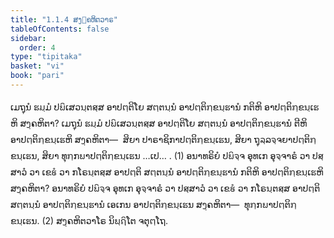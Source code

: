 ```yaml
---
title: "1.1.4 ສງ຺ຄຫິຕວາຣ"
tableOfContents: false
sidebar:
  order: 4
type: "tipitaka"
basket: "vi"
book: "pari"
---
```



<DynamicBreadcrumb />

<Division number="183" book="pari">

<Paragraph number="576" book="pari">
ເມຖຸນໍ ຘມ຺ມໍ ປຏິເສວນ຺ຕສ຺ສ ອາປຕ຺ຕິໂຍ ສຕ຺ຕນ຺ນໍ ອາປຕ຺ຕິກ຺ຂນ຺ຘານໍ ກຕິຫິ ອາປຕ຺ຕິກ຺ຂນ຺ເຘຫິ ສງ຺ຄຫິຕາ? ເມຖຸນໍ ຘມ຺ມໍ ປຏິເສວນ຺ຕສ຺ສ ອາປຕ຺ຕິໂຍ ສຕ຺ຕນ຺ນໍ ອາປຕ຺ຕິກ຺ຂນ຺ຘານໍ ຕີຫິ ອາປຕ຺ຕິກ຺ຂນ຺ເຘຫິ ສງ຺ຄຫິຕາ—  ສິຍາ ປາຣາຊິກາປຕ຺ຕິກ຺ຂນ຺ເຘນ, ສິຍາ ຖຸລ຺ລຈ຺ຈຍາປຕ຺ຕິກ຺ຂນ຺ເຘນ, ສິຍາ ທຸກ຺ກຏາປຕ຺ຕິກ຺ຂນ຺ເຘນ …ເປ… . (1)
</Paragraph>

<Paragraph number="577" book="pari">
ອນາທຣິຍໍ ປຏິຈ຺ຈ ອຸທເກ ອຸຈ຺ຈາຣໍ ວາ ປສ຺ສາວໍ ວາ ເຂຬໍ ວາ ກໂຣນ຺ຕສ຺ສ ອາປຕ຺ຕິ ສຕ຺ຕນ຺ນໍ ອາປຕ຺ຕິກ຺ຂນ຺ຘານໍ ກຕິຫິ ອາປຕ຺ຕິກ຺ຂນ຺ເຘຫິ ສງ຺ຄຫິຕາ? ອນາທຣິຍໍ ປຏິຈ຺ຈ ອຸທເກ ອຸຈ຺ຈາຣໍ ວາ ປສ຺ສາວໍ ວາ ເຂຬໍ ວາ ກໂຣນ຺ຕສ຺ສ ອາປຕ຺ຕິ ສຕ຺ຕນ຺ນໍ ອາປຕ຺ຕິກ຺ຂນ຺ຘານໍ ເອເກນ ອາປຕ຺ຕິກ຺ຂນ຺ເຘນ ສງ຺ຄຫິຕາ—  ທຸກ຺ກຏາປຕ຺ຕິກ຺ຂນ຺ເຘນ. (2)

</Paragraph>
</Division>

<Paragraph number="578" type="center" book="pari">
ສງ຺ຄຫິຕວາໂຣ ນິຏ຺ຐິໂຕ ຈຕຸຕ຺ໂຖ.
</Paragraph>